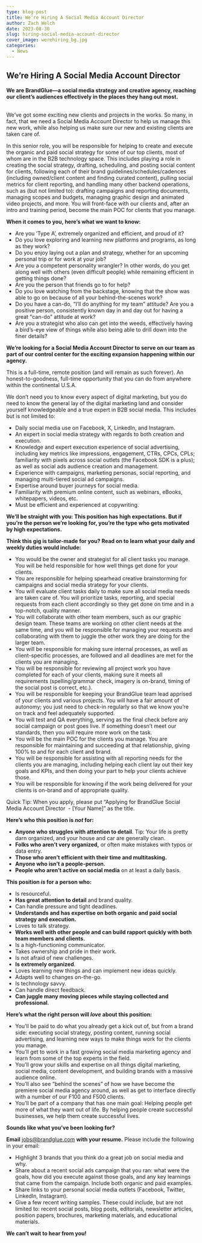 ```yaml
---
type: blog-post
title: We’re Hiring A Social Media Account Director
author: Zach Welch
date: 2023-08-30
slug: hiring-social-media-account-director
cover_image: werehiring_bg.jpg
categories:
  - News
---
```

## **We’re Hiring A Social Media Account Director**

**We are BrandGlue—a social media strategy and creative agency, reaching our client’s audiences effectively in the places they hang out most.**

\
We’ve got some exciting new clients and projects in the works. So many, in fact, that we need a Social Media Account Director to help us manage this new work, while also helping us make sure our new and existing clients are taken care of.

In this senior role, you will be responsible for helping to create and execute the organic and paid social strategy for some of our top clients, most of whom are in the B2B technology space. This includes playing a role in creating the social strategy, drafting, scheduling, and posting social content for clients, following each of their brand guidelines/schedules/cadences (including owned/client content and finding curated content), pulling social metrics for client reporting, and handling many other backend operations, such as (but not limited to): drafting campaigns and reporting documents, managing scopes and budgets, managing graphic design and animated video projects, and more. You will front-face with our clients and, after an intro and training period, become the main POC for clients that you manage.

**When it comes to you, here’s what we want to know:**

* Are you ‘Type A’, extremely organized and efficient, and proud of it?
* Do you love exploring and learning new platforms and programs, as long as they work?
* Do you enjoy laying out a plan and strategy, whether for an upcoming personal trip or for work at your job?
* Are you a competent personality wrangler? In other words, do you get along well with others (even difficult people) while remaining efficient in getting things done?
* Are you the person that friends go to for help?
* Do you love watching from the backstage, knowing that the show was able to go on because of all your behind-the-scenes work?
* Do you have a can-do, “I’ll do anything for my team” attitude? Are you a positive person, consistently known day in and day out for having a great "can-do" attitude at work?
* Are you a strategist who also can get into the weeds, effectively having a bird’s-eye view of things while also being able to drill down into the finer details?

**We’re looking for a Social Media Account Director to serve on our team as part of our control center for the exciting expansion happening within our agency.**

This is a full-time, remote position (and will remain as such forever). An honest-to-goodness, full-time opportunity that you can do from anywhere within the continental U.S.A.

We don’t need you to know every aspect of digital marketing, but you do need to know the general lay of the digital marketing land and consider yourself knowledgeable and a true expert in B2B social media. This includes but is not limited to:

* Daily social media use on Facebook, X, LinkedIn, and Instagram.
* An expert in social media strategy with regards to both creation and execution.
* Knowledge and expert execution experience of social advertising, including key metrics like impressions, engagement, CTRs, CPCs, CPLs; familiarity with pixels across social outlets (the Facebook SDK is a plus); as well as social ads audience creation and management.
* Experience with campaigns, marketing personas, social reporting, and managing multi-tiered social ad campaigns.
* Expertise around buyer journeys for social media.
* Familiarity with premium online content, such as webinars, eBooks, whitepapers, videos, etc.
* Must be efficient and experienced at copywriting.

**We’ll be straight with you: This position has high expectations. But if you’re the person we’re looking for, you’re the type who gets motivated by high expectations.**

**Think this gig is tailor-made for you? Read on to learn what your daily and weekly duties would include:**

* You would be the owner and strategist for all client tasks you manage. You will be held responsible for how well things get done for your clients.
* You are responsible for helping spearhead creative brainstorming for campaigns and social media strategy for your clients.
* You will evaluate client tasks daily to make sure all social media needs are taken care of. You will prioritize tasks, reporting, and special requests from each client accordingly so they get done on time and in a top-notch, quality manner.
* You will collaborate with other team members, such as our graphic design team. These teams are working on other client needs at the same time, and you will be responsible for managing your requests and collaborating with them to juggle the other work they are doing for the larger team.
* You will be responsible for making sure internal processes, as well as client-specific processes, are followed and all deadlines are met for the clients you are managing.
* You will be responsible for reviewing all project work you have completed for each of your clients, making sure it meets all requirements (spelling/grammar check, imagery is on-brand, timing of the social post is correct, etc.).
* You will be responsible for keeping your BrandGlue team lead apprised of your clients and various projects. You will have a fair amount of autonomy; you just need to check-in regularly so that we know you’re on track and feel adequately supported.
* You will test and QA everything, serving as the final check before any social campaign or post goes live. If something doesn’t meet our standards, then you will require more work on the task.
* You will be the main POC for the clients you manage. You are responsible for maintaining and succeeding at that relationship, giving 100% to and for each client and brand.
* You will be responsible for assisting with all reporting needs for the clients you are managing, including helping each client lay out their key goals and KPIs, and then doing your part to help your clients achieve those.
* You will be responsible for knowing if the work being delivered for your clients is on-brand and of appropriate quality.



Quick Tip: When you apply, please put “Applying for BrandGlue Social Media Account Director  - \[Your Name]” as the title.

**Here’s who this position is *not* for:**

* **Anyone who struggles with attention to detail**. Tip: Your life is pretty darn organized, and your house and car are generally clean.
* **Folks who aren’t very organized,** or often make mistakes with typos or data entry.
* **Those who aren’t efficient with their time and multitasking.**
* **Anyone who isn’t a people-person.**
* **People who aren’t active on social media** on at least a daily basis.

**This position *is* for a person who:**

* Is resourceful.
* **Has great attention to detail** and brand quality.
* Can handle pressure and tight deadlines.
* **Understands and has expertise on both organic and paid social strategy and execution.**
* Loves to talk strategy.
* **Works well with other people and can build rapport quickly with both team members and clients.**
* Is a high-functioning communicator.
* Takes ownership and pride in their work.
* Is not afraid of new challenges.
* **Is extremely organized**.
* Loves learning new things and can implement new ideas quickly.
* Adapts well to changes on-the-go.
* Is technology savvy.
* Can handle direct feedback.
* **Can juggle many moving pieces while staying collected and professional**.

**Here’s what the right person will *love* about this position:**

* You’ll be paid to do what you already get a kick out of, but from a brand side: executing social strategy, posting content, running social advertising, and learning new ways to make things work for the clients you manage.
* You’ll get to work in a fast growing social media marketing agency and learn from some of the top experts in the field.
* You’ll grow your skills and expertise on all things digital marketing, social media, content development, and building brands with a massive audience online.
* You’ll also see “behind the scenes” of how we have become the premiere social media agency around, as well as get to interface directly with a number of our F100 and F500 clients.
* You’ll be part of a company that has one main goal: Helping people get more of what they want out of life. By helping people create successful businesses, we help them create successful lives.

**Sounds like what you’ve been looking for?**

**Email** jobs@brandglue.com **with your resume.** Please include the following in your email:

* Highlight 3 brands that you think do a great job on social media and why.
* Share about a recent social ads campaign that you ran: what were the goals, how did you execute against those goals, and any key learnings that came from the campaign. Include both organic and paid examples.
* Share links to your personal social media outlets (Facebook, Twitter, LinkedIn, Instagram).
* Give a few recent writing samples. These could include, but are not limited to: recent social posts, blog posts, editorials, newsletter articles, position papers, brochures, marketing materials, and educational materials.

**We can’t wait to hear from you!**